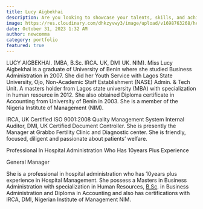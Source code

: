 ```yaml
---
title: Lucy Aigbekhai
description: Are you looking to showcase your talents, skills, and achievements in a captivating online portfolio without breaking the bank?
image: https://res.cloudinary.com/dhkzyvwy3/image/upload/v1698763268/help-center/create-portfolio-free-newcomma/yhqkgriiximtv7mvgxya.jpg
date: October 31, 2023 1:32 AM
author: newcomma
category: portfolio
featured: true
---
```


LUCY AIGBEKHAI. (MBA, B.Sc. IRCA. UK, DMI UK. NIM).
Miss Lucy Aigbekhai is a graduate of University of Benin where she studied Business Administration in 2007. She did her Youth Service with Lagos State University, Ojo, Non-Academic Staff Establishment (NASE) Admin. & Tech Unit.
A masters holder from Lagos state university (MBA) with specialization in human resource in 2012.
She also obtained Diploma certificate in Accounting from University of Benin in 2003. She is a member of the Nigeria Institute of Management (NIM).

IRCA, UK Certified ISO 9001:2008 Quality Management System Internal Auditor, DMI, UK Certified Document Controller. She is presently the Manager at Grabbo Fertility Clinic and Diagnostic center. She is friendly, focused, diligent and passionate about patients’ welfare.

Professional In Hospital Administration Who Has 10years Plus Experience

General Manager

She is a professional in hospital administration who has 10years plus experience in Hospital Management. She possess a Masters in Business Administration with specialization in Human Resources, [B.Sc](http://b.sc/). in Business Administration and Diploma in Accounting and also has certifications with IRCA, DMI, Nigerian Institute of Management NIM.

